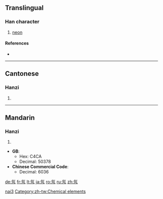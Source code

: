 ==Translingual==

===Han character===
{{Han char|rn=84|rad=气|as=02|sn=6|four=8021<sub>7</sub>|canj=人弓弓竹尸 (ONNHS)}}

# [[neon]]

====References====
* {{Han ref|kx=0599.041|dkj=17045|hdz=32010.050|uh=6C16|ud=27670|bh=A6BB|bd=42683}}

----

==Cantonese==

===Hanzi===
{{yue-hanzi|jyut=|y=naai5}}

# {{defn|Cantonese|sort=气02}}

----

==Mandarin==

===Hanzi===
{{cmn-hanzi|pin=[[nǎi]] ([[nai3]])|wg=nai<sup>3</sup>}}

# {{defn|Mandarin|sort=气02}}

* '''GB''':
** Hex: C4CA
** Decimal: 50378
* '''Chinese Commercial Code''':
** Decimal: 6036

[[Category:zh-cn:Chemical elements|nai3]]
[[Category:zh-tw:Chemical elements]]

[[de:氖]]
[[fr:氖]]
[[lt:氖]]
[[ja:氖]]
[[ro:氖]]
[[ru:氖]]
[[zh:氖]]